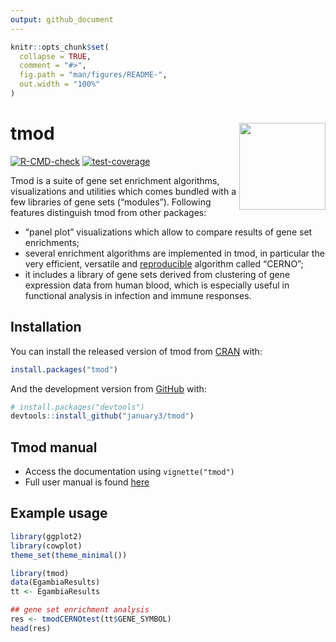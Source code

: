 ```yaml
---
output: github_document
---
```


<!-- README.md is generated from README.Rmd. Please edit that file -->

```r
knitr::opts_chunk$set(
  collapse = TRUE,
  comment = "#>",
  fig.path = "man/figures/README-",
  out.width = "100%"
)
```


# tmod <a href='https://january3.github.com/tmod/'><img src='man/figures/logo.png' align="right" height="138.5" /></a>


<!-- badges: start -->
[![R-CMD-check](https://github.com/january3/tmod/actions/workflows/R-CMD-check.yaml/badge.svg)](https://github.com/january3/tmod/actions/workflows/R-CMD-check.yaml)
[![test-coverage](https://github.com/january3/tmod/actions/workflows/test-coverage.yaml/badge.svg)](https://github.com/january3/tmod/actions/workflows/test-coverage.yaml)
<!-- badges: end -->

Tmod is a suite of gene set enrichment algorithms, visualizations and
utilities which comes bundled with a few libraries of gene sets
("modules"). Following features distinguish tmod from other packages:

 * "panel plot" visualizations which allow to compare results of gene set
   enrichments;
 * several enrichment algorithms are implemented in tmod, in particular the
   very efficient, versatile and
   [reproducible](https://academic.oup.com/bioinformatics/article/35/24/5146/5511403)
   algorithm called "CERNO";
 * it includes a library of gene sets derived from clustering of gene
   expression data from human blood, which is especially useful in
   functional analysis in infection and immune responses.

## Installation

You can install the released version of tmod from [CRAN](https://CRAN.R-project.org/) with:

``` r
install.packages("tmod")
```

And the development version from [GitHub](https://github.com/) with:

``` r
# install.packages("devtools")
devtools::install_github("january3/tmod")
```
## Tmod manual

 * Access the documentation using `vignette("tmod")`
 * Full user manual is found [here](https://january3.github.io/tmod/)

## Example usage


```r
library(ggplot2)
library(cowplot)
theme_set(theme_minimal())
```





```r
library(tmod)
data(EgambiaResults)
tt <- EgambiaResults

## gene set enrichment analysis
res <- tmodCERNOtest(tt$GENE_SYMBOL)
head(res)
```



